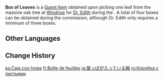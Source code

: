 {{Item Infobox
|id           = 100525
|image        = Item Parcel.png
|type         = Quest Items
|description  = A box with some leaves inside. Something feels unusual about it when you hold it in your hand, and you can't help but feel a little uneasy... can this box really contain these leaves?
|source1      = Obtained during [[Leaves on the Wind]]
}}
'''Box of Leaves''' is a [[Quest Item]] obtained upon picking one leaf from the massive oak tree at [[Windrise]] for [[Dr. Edith]] during the {{Quest|Leaves on the Wind}}. A total of four <!--or five?, needs checking--> boxes can be obtained during the commission, although Dr. Edith only requires a minimum of three boxes.

==Other Languages==
{{Other Languages
|default_hidden = 1
|en      = Box of Leaves
|zhs     = 装有树叶的盒子
|zhs_rm  = Zhuāngyǒu Shùyè de Hézi
|zht     = 裝有樹葉的盒子
|zht_rm  = Zhuāngyǒu Shùyè de Hézi
|ja      = 葉っぱが入っている箱
|ja_rm   = Happa ga Haitte Iru Hako
|ko      = 나뭇잎이 든 상자
|ko_rm   = Namunnipi Deun Sangja
|es      = Caja con hojas
|fr      = Boîte de feuilles
|ru      = Коробка с листьями
|th      = กล่องใส่ใบไม้
|th_rm   = Khlong Sai Bai Mai
|vi      = Cái Hộp Có Đựng Lá Cây
|de      = Schachtel mit Blättern
|id      = Kotak Berisi Daun
|pt      = Caixa de Folhas
|tr      = Yaprak Kutusu
|it      = Scatola di foglie
}}

==Change History==
{{Change History|1.0}}

[[es:Caja con hojas]]
[[fr:Boîte de feuilles]]
[[ja:葉っぱが入っている箱]]
[[ru:Коробка с листьями]]